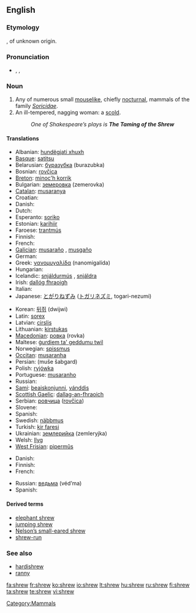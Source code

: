 ==English==
===Etymology===
{{etyl|ang}} {{term|screawa|scrēawa}}, of unknown origin.

===Pronunciation===
* {{enPR|shro͞o}}, {{IPA|/ʃɹuː/}}, {{SAMPA|/Sru:/}}
*: {{rhymes|uː}}

===Noun===
{{en-noun}}

# Any of numerous small [[mouselike]], chiefly [[nocturnal]], mammals of the family ''[[Soricidae]]''.
# An ill-tempered, nagging woman: a [[scold]].
#: ''One of Shakespeare’s plays is '''The Taming of the Shrew'''''

====Translations====
{{trans-top|animal}}
* Albanian: [[hundëgjati xhuxh]] {{g|Albanian}}
* [[Basque]]: [[satitsu]]
* Belarusian: [[буразубка]] (burazubka) {{f}}
* Bosnian: [[rovčica]] {{f}}
* [[Breton]]: [[minoc'h korrik]]
* Bulgarian: [[земеровка]] (zemerovka) {{f}}
* [[Catalan]]: [[musaranya]] {{f}}
* Croatian: {{t-|hr|rovka|f}}
* Danish: {{t-|da|spidsmus|c}}
* Dutch: {{t+|nl|spitsmuis|f}}
* Esperanto: [[soriko]]
* Estonian: [[karihiir]]
* Faroese: [[trantmús]] {{f}}
* Finnish: {{t-|fi|päästäinen}}
* French: {{t+|fr|musaraigne|f}}
* [[Galician]]: [[musaraño]] {{m}}, [[musgaño]] {{m}}
* German: {{t-|de|Spitzmaus|f}}
* Greek: [[νανομυγαλίδα]] (nanomigalída) {{f}}
* Hungarian: {{t+|hu|cickány}}
* Icelandic: [[snjáldurmús]] {{f}}, [[snjáldra]] {{f}}
* Irish: [[dallóg fhraoigh]] {{f}}
* Italian: {{t-|it|toporagno|m}}
* Japanese: [[とがりねずみ]] ([[トガリネズミ]], togari-nezumi)
{{trans-mid}}
* Korean: [[뒤쥐]] (dwijwi)
* Latin: [[sorex]] {{m}}
* Latvian: [[cirslis]] {{g|Latvian}}
* Lithuanian: [[kirstukas]] {{g|Lithuanian}}
* [[Macedonian]]: [[ровка]] (rovka) {{f}}
* Maltese: [[ġurdiem ta' geddumu twil]] {{m}}
* Norwegian: [[spissmus]] {{c}}
* [[Occitan]]: [[musaranha]] {{f}}
* Persian: {{fa-Arab|[[موش شبگرد]]}} (muše šabgard)
* Polish: [[ryjówka]] {{f}}
* Portuguese: [[musaranho]] {{m}}
* Russian: {{t+|ru|бурозубка|f|tr=burozúbka|sc=Cyrl}}
* [[Sami]]: [[beaiskonjunni]], [[vánddis]]
* [[Scottish Gaelic]]: [[dallag-an-fhraoich]] {{f}}
* Serbian: [[ровчица]] ([[rovčica]]) {{f}}
* Slovene: {{t+|sl|rovka|f}}
* Spanish: {{t|es|musaraña|f}}
* Swedish: [[näbbmus]] {{c}}
* Turkish: [[kir faresi]]
* Ukrainian: [[землерийка]] (zemleryjka) {{f}}
* Welsh: [[llyg]] {{f}}
* [[West Frisian]]: [[pipermûs]] {{f}}
{{trans-bottom}}

{{trans-top|woman}}
* Danish: {{t-|da|rappenskralde|c}}
* Finnish: {{t|fi|äkäpussi}}
* French: {{t+|fr|furie|f}}
{{trans-mid}}
* Russian: [[ведьма]] (véd’ma) {{f}}
* Spanish: {{t+|es|bruja|f}}
{{trans-bottom}}

====Derived terms====
* [[elephant shrew]]
* [[jumping shrew]]
* [[Nelson's small-eared shrew|Nelson’s small-eared shrew]]
* [[shrew-run]]

===See also===
*[[hardishrew]]
*[[ranny]]

[[Category:Mammals]]

[[fa:shrew]]
[[fr:shrew]]
[[ko:shrew]]
[[io:shrew]]
[[lt:shrew]]
[[hu:shrew]]
[[ru:shrew]]
[[fi:shrew]]
[[ta:shrew]]
[[te:shrew]]
[[vi:shrew]]